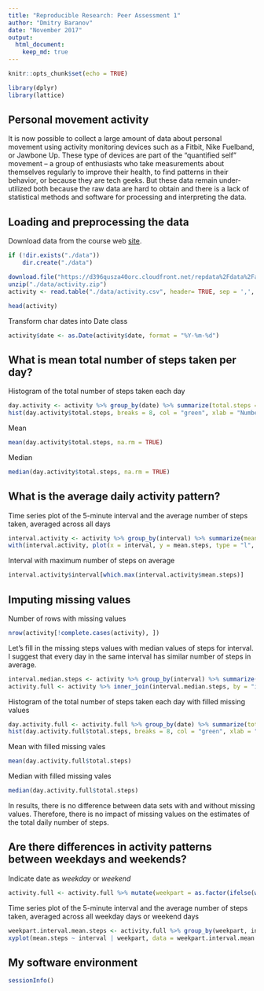 ```yaml
---
title: "Reproducible Research: Peer Assessment 1"
author: "Dmitry Baranov"
date: "November 2017"
output: 
  html_document:
    keep_md: true
---
```


```r
knitr::opts_chunk$set(echo = TRUE)

library(dplyr)
library(lattice)
```

## Personal movement activity

It is now possible to collect a large amount of data about personal movement using activity monitoring devices such as a Fitbit, Nike Fuelband, or Jawbone Up. These type of devices are part of the “quantified self” movement – a group of enthusiasts who take measurements about themselves regularly to improve their health, to find patterns in their behavior, or because they are tech geeks. But these data remain under-utilized both because the raw data are hard to obtain and there is a lack of statistical methods and software for processing and interpreting the data.

## Loading and preprocessing the data

Download data from the course web [site](https://d396qusza40orc.cloudfront.net/repdata%2Fdata%2Factivity.zip).

```r
if (!dir.exists("./data"))
    dir.create("./data")

download.file("https://d396qusza40orc.cloudfront.net/repdata%2Fdata%2Factivity.zip", "./data/activity.zip")
unzip("./data/activity.zip")
activity <- read.table("./data/activity.csv", header= TRUE, sep = ',', stringsAsFactors = FALSE, na.strings = "NA")

head(activity)
```

Transform char dates into Date class
```r
activity$date <- as.Date(activity$date, format = "%Y-%m-%d")
```

## What is mean total number of steps taken per day?

Histogram of the total number of steps taken each day

```r
day.activity <- activity %>% group_by(date) %>% summarize(total.steps = sum(steps, na.rm = TRUE))
hist(day.activity$total.steps, breaks = 8, col = "green", xlab = "Number of steps", main = "Total number of steps per day")
```

Mean
```r
mean(day.activity$total.steps, na.rm = TRUE)
```

Median
```r
median(day.activity$total.steps, na.rm = TRUE)
```

## What is the average daily activity pattern?

Time series plot of the 5-minute interval and the average number of steps taken, averaged across all days
```r
interval.activity <- activity %>% group_by(interval) %>% summarize(mean.steps = mean(steps, na.rm = TRUE))
with(interval.activity, plot(x = interval, y = mean.steps, type = "l", xlab = "5 min intervals", ylab = "Average number of steps"))
```

Interval with maximum number of steps on average
```r
interval.activity$interval[which.max(interval.activity$mean.steps)]
```

## Imputing missing values

Number of rows with missing values
```r
nrow(activity[!complete.cases(activity), ])
```

Let's fill in the missing steps values with median values of steps for interval. I suggest that every day in the same interval has similar number of steps in average.
```r
interval.median.steps <- activity %>% group_by(interval) %>% summarize(median.steps = median(steps, na.rm = TRUE))
activity.full <- activity %>% inner_join(interval.median.steps, by = "interval") %>% mutate(steps = ifelse(is.na(steps), median.steps, steps)) %>% select(steps, date, interval)
```

Histogram of the total number of steps taken each day with filled missing values

```r
day.activity.full <- activity.full %>% group_by(date) %>% summarize(total.steps = sum(steps))
hist(day.activity.full$total.steps, breaks = 8, col = "green", xlab = "Number of steps", main = "Total number of steps per day")
```

Mean with filled missing vales
```r
mean(day.activity.full$total.steps)
```

Median with filled missing vales
```r
median(day.activity.full$total.steps)
```

In results, there is no difference between data sets with and without missing values. Therefore, there is no impact of missing values on the estimates of the total daily number of steps.


## Are there differences in activity patterns between weekdays and weekends?

Indicate date as _weekday_ or _weekend_
```r
activity.full <- activity.full %>% mutate(weekpart = as.factor(ifelse(weekdays(date, abbreviate = TRUE) %in% c("Sat","Sun"), "weekend", "weekday")))
```
Time series plot of the 5-minute interval and the average number of steps taken, averaged across all weekday days or weekend days

```r
weekpart.interval.mean.steps <- activity.full %>% group_by(weekpart, interval) %>% summarize(mean.steps = mean(steps))
xyplot(mean.steps ~ interval | weekpart, data = weekpart.interval.mean.steps, layout = c(1,2), type = "l", ylab = "Number of steps", xlab = "Interval")
```

## My software environment

```r
sessionInfo()
```

